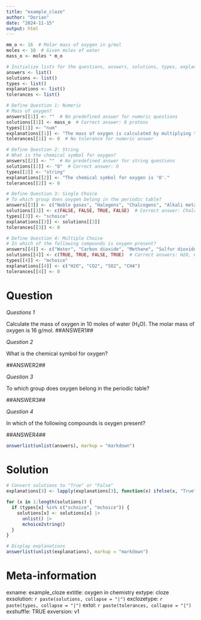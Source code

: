 ```yaml
---
title: "example_cloze"
author: "Dorian"
date: "2024-11-15"
output: html
---
```


```r
mm_o <- 16  # Molar mass of oxygen in g/mol
moles <- 10  # Given moles of water
mass_o <- moles * m_o
```

```r
# Initialize lists for the questions, answers, solutions, types, explanations, and tolerances
answers <- list()
solutions <- list()
types <- list()
explanations <- list()
tolerances <- list()

# Define Question 1: Numeric
# Mass of oxygen?
answers[[1]] <- ""  # No predefined answer for numeric questions
solutions[[1]] <- mass_o  # Correct answer: 8 protons
types[[1]] <- "num"
explanations[[1]] <- "The mass of oxygen is calculated by multiplying the number of moles by the molar mass of oxygen. For 10 moles of water, it is 10 * 16 = 160 g."
tolerances[[1]] <- 0  # No tolerance for numeric answer

# Define Question 2: String
# What is the chemical symbol for oxygen?
answers[[2]] <- ""  # No predefined answer for string questions
solutions[[2]] <- "O"  # Correct answer: O
types[[2]] <- "string"
explanations[[2]] <- "The chemical symbol for oxygen is 'O'."
tolerances[[2]] <- 0

# Define Question 3: Single Choice
# To which group does oxygen belong in the periodic table?
answers[[3]] <- c("Noble gases", "Halogens", "Chalcogens", "Alkali metals")
solutions[[3]] <- c(FALSE, FALSE, TRUE, FALSE)  # Correct answer: Chalcogens
types[[3]] <- "schoice"
explanations[[3]] <- solutions[[3]]
tolerances[[3]] <- 0

# Define Question 4: Multiple Choice
# In which of the following compounds is oxygen present?
answers[[4]] <- c("Water", "Carbon dioxide", "Methane", "Sulfur dioxide")
solutions[[4]] <- c(TRUE, TRUE, FALSE, TRUE)  # Correct answers: H2O, CO2, SO2
types[[4]] <- "mchoice"
explanations[[4]] <- c("H2O", "CO2", "SO2", "CH4")
tolerances[[4]] <- 0

```

Question
========

*Questions 1*

Calculate the mass of oxygen in 10 moles of water (H₂O). The molar mass of oxygen is 16 g/mol.
##ANSWER1##

*Question 2*

What is the chemical symbol for oxygen?

##ANSWER2##

*Question 3*

To which group does oxygen belong in the periodic table?

##ANSWER3##

*Question 4*

In which of the following compounds is oxygen present?

##ANSWER4##

```r
answerlist(unlist(answers), markup = "markdown")
```

Solution
========
```r
# Convert solutions to "True" or "False"
explanations[3] <- lapply(explanations[3], function(x) ifelse(x, "True", "False"))

for (x in 1:length(solutions)) {
  if (types[x] %in% c("schoice", "mchoice")) {
    solutions[x] <- solutions[x] |>
      unlist() |>
      mchoice2string()
  }
}

# Display explanations
answerlist(unlist(explanations), markup = "markdown")
```

Meta-information
================
exname: example_cloze
extitle: oxygen in chemistry 
extype: cloze
exsolution: `r paste(solutions, collapse = "|")`
exclozetype: `r paste(types, collapse = "|")`
extol: `r paste(tolerances, collapse = "|")`
exshuffle: TRUE
exversion: v1